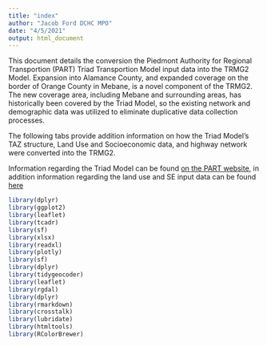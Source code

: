 ```yaml
---
title: "index"
author: "Jacob Ford DCHC MPO"
date: "4/5/2021"
output: html_document
---
```


This document details the conversion the Piedmont Authority for Regional Transportion (PART) Triad Transportion Model input data into the TRMG2 Model. Expansion into Alamance County, and expanded coverage on the border of Orange County in Mebane, is a novel component of the TRMG2. The new coverage area, including Mebane and surrounding areas, has historically been covered by the Triad Model, so the existing network and demographic data was utilized to eliminate duplicative data collection processes. 

The following tabs provide addition information on how the Triad Model's TAZ structure, Land Use and Socioeconomic data, and highway network were converted into the TRMG2. 

Information regarding the Triad Model can be found [on the PART website](https://www.partnc.org/228/Regional-Travel-Demand-Model), in addition information regarding the land use and SE input data can be found [here](http://www.ncampo.org/documents/Toolkits_20130515-1515_Kim.pdf)


```r
library(dplyr)
library(ggplot2)
library(leaflet)
library(tcadr)
library(sf)
library(xlsx)
library(readxl)
library(plotly)
library(sf)
library(dplyr)
library(tidygeocoder)
library(leaflet)
library(rgdal)
library(dplyr)
library(rmarkdown)
library(crosstalk)
library(lubridate)
library(htmltools)
library(RColorBrewer)

```

